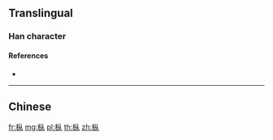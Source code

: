 {{character info/new}}
{{also|樅}}
==Translingual==

===Han character===
{{Han char|rn=75|rad=木|as=04|sn=8|four=|canj=DOO,XDOO|ids=⿰木从}}

====References====
* {{Han ref|kx=0516.130|dkj=14558|hdz=21173.010|uh=679E|ud=26526}}

----

==Chinese==
{{zh-see|樅}}

[[fr:枞]]
[[mg:枞]]
[[pl:枞]]
[[th:枞]]
[[zh:枞]]